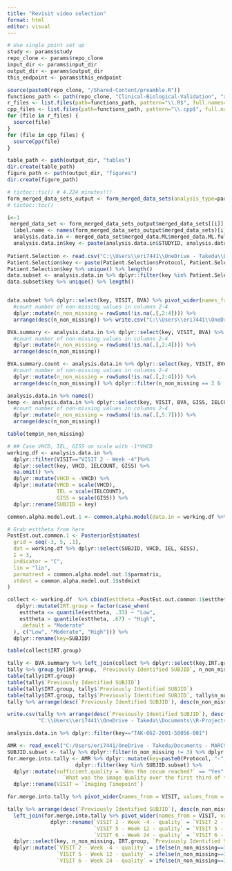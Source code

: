 ```yaml
---
title: "Revisit video selection"
format: html
editor: visual
---
```



```r
# Use single point set up
study <- params$study
repo_clone <- params$repo_clone
input_dir <- params$input_dir
output_dir <- params$output_dir
this_endpoint <- params$this_endpoint

source(paste0(repo_clone, "/Shared-Content/preamble.R"))
functions_path <- path(repo_clone, "Clinical-Biological-Validation", "association", "functions")
r_files <- list.files(path=functions_path, pattern="\\.R$", full.names=TRUE)
cpp_files <- list.files(path=functions_path, pattern="\\.cpp$", full.names=TRUE)
for (file in r_files) {
  source(file)
}
for (file in cpp_files) {
  sourceCpp(file)
}

table_path <- path(output_dir, "tables")
dir.create(table_path)
figure_path <- path(output_dir, "figures")
dir.create(figure_path)

# tictoc::tic() # 4.224 minutes!!!
form_merged_data_sets_output <- form_merged_data_sets(analysis_type=params$analysis_type, study=study, this_endpoint=this_endpoint, output_dir=output_dir)
# tictoc::toc()

i<-1
 merged_data_set <- form_merged_data_sets_output$merged_data_sets[[i]]
  label.name <- names(form_merged_data_sets_output$merged_data_sets)[i]
  analysis.data.in <- merged_data_set$merged_data.ML$merged_data.ML.full %>% mutate(label.name=label.name)
  analysis.data.in$key <- paste(analysis.data.in$STUDYID, analysis.data.in$SUBJID, sep="-")
  
Patient.Selection <- read.csv("C:\\Users\\eri7441\\OneDrive - Takeda\\Documents\\R-Projects\\MARCS-ancillary-materials\\Patient-Selection-for-Set-A.csv")
Patient.Selection$key <- paste(Patient.Selection$Protocol, Patient.Selection$Subject.ID, sep="-")
Patient.Selection$key %>% unique() %>% length()
data.subset <- analysis.data.in %>% dplyr::filter(key %in% Patient.Selection$key)
data.subset$key %>% unique() %>% length()


data.subset %>% dplyr::select(key, VISIT, BVA) %>% pivot_wider(names_from = VISIT, values_from = BVA) %>%
  #count number of non-missing values in columns 2-4
  dplyr::mutate(n_non_missing = rowSums(!is.na(.[,2:4]))) %>% 
  arrange(desc(n_non_missing)) %>% write.csv("C:\\Users\\eri7441\\OneDrive - Takeda\\Documents\\R-Projects\\MARCS-ancillary-materials\\Patient-Selection-summary-14JAN25.csv", row.names = FALSE)

BVA.summary <- analysis.data.in %>% dplyr::select(key, VISIT, BVA) %>% pivot_wider(names_from = VISIT, values_from = BVA) %>%
  #count number of non-missing values in columns 2-4
  dplyr::mutate(n_non_missing = rowSums(!is.na(.[,2:4]))) %>% 
  arrange(desc(n_non_missing))

BVA.summary.count <- analysis.data.in %>% dplyr::select(key, VISIT, BVA) %>% pivot_wider(names_from = VISIT, values_from = BVA) %>%
  #count number of non-missing values in columns 2-4
  dplyr::mutate(n_non_missing = rowSums(!is.na(.[,2:4]))) %>% 
  arrange(desc(n_non_missing)) %>% dplyr::filter(n_non_missing == 3 & !(key %in% Patient.Selection$key)) 

```

```r
analysis.data.in %>% names()
temp <- analysis.data.in %>% dplyr::select(key, VISIT, BVA, GISS, IELCOUNT, VHCD) %>% pivot_wider(names_from = VISIT, values_from = BVA) %>%
  #count number of non-missing values in columns 2-4
  dplyr::mutate(n_non_missing = rowSums(!is.na(.[,5:7]))) %>% 
  arrange(desc(n_non_missing))

table(temp$n_non_missing)
```

```r
# ## Case VHCD, IEL, GISS on scale with -1*VHCD
working.df <- analysis.data.in %>% 
  dplyr::filter(VISIT=="VISIT 2 - Week -4")%>%
  dplyr::select(key, VHCD, IELCOUNT, GISS) %>%
  na.omit() %>%
  dplyr::mutate(VHCD = -VHCD) %>%
  dplyr::mutate(VHCD = scale(VHCD),
                IEL = scale(IELCOUNT),
                GISS = scale(GISS)) %>%
  dplyr::rename(SUBJID = key)

common.alpha.model.out.1 <- common.alpha.model(data.in = working.df %>% dplyr::select(SUBJID, VHCD, IEL, GISS))

# Grab esttheta from here
PostEst.out.common.1 <- PosteriorEstimates(
  grid = seq(-3, 5, .1),
  dat = working.df %>% dplyr::select(SUBJID, VHCD, IEL, GISS),
  I = 3,
  indicator = "C",
  lin = "lin",
  parmatrest = common.alpha.model.out.1$parmatrix,
  stdest = common.alpha.model.out.1$stdmixt
)

collect <- working.df  %>% cbind(esttheta =PostEst.out.common.1$esttheta) %>% 
   dplyr::mutate(IRT.group = factor(case_when(
    esttheta <= quantile(esttheta, .33) ~ "Low",
    esttheta > quantile(esttheta, .67) ~ "High",
    .default = "Moderate"
  ), c("Low", "Moderate", "High"))) %>%
  dplyr::rename(key=SUBJID)

table(collect$IRT.group)

tally <- BVA.summary %>% left_join(collect %>% dplyr::select(key,IRT.group)) %>% dplyr::mutate(`Previously Identified SUBJID` = ifelse(key %in% Patient.Selection$key, "Yes", "No")) 
tally %>% group_by(IRT.group, `Previously Identified SUBJID`, n_non_missing) %>% dplyr::summarise(n=n()) 
table(tally$IRT.group)
table(tally$`Previously Identified SUBJID`)
table(tally$IRT.group, tally$`Previously Identified SUBJID`)
table(tally$IRT.group, tally$`Previously Identified SUBJID`, tally$n_non_missing)
tally %>% arrange(desc(`Previously Identified SUBJID`), desc(n_non_missing), IRT.group) %>% view()

write.csv(tally %>% arrange(desc(`Previously Identified SUBJID`), desc(n_non_missing), IRT.group), 
          "C:\\Users\\eri7441\\OneDrive - Takeda\\Documents\\R-Projects\\MARCS-ancillary-materials\\Patient-Selection-summary-IRT-14JAN25.csv", row.names = FALSE)
```

```r
analysis.data.in %>% dplyr::filter(key=="TAK-062-2001-58056-001")

```

```r
AMR <- read_excel("C:/Users/eri7441/OneDrive - Takeda/Documents - MARCS-Validation-Data/Input/TAK-062-2001/Anatomical marking reports from Invicro/Takeda_VCE_Anatomical_Marking_Report_08Jan2025.xlsx")
SUBJID.subset <- tally %>% dplyr::filter(n_non_missing != 3) %>% dplyr::select(key) %>% dplyr::pull()
for.merge.into.tally <- AMR %>% dplyr::mutate(key=paste0(Protocol, "-",`Subject ID`)) %>%
                      dplyr::filter(key %in% SUBJID.subset) %>%
  dplyr::mutate(sufficient.quality = `Was the cecum reached?` == "Yes" & 
                  `What was the image quality over the first third of the small bowel?` != "poor") %>% dplyr::select(key, `Imaging Timepoint`, sufficient.quality) %>%
  dplyr::rename(VISIT = `Imaging Timepoint`) 

for.merge.into.tally %>% pivot_wider(names_from = VISIT, values_from = sufficient.quality) %>% write.csv("C:\\Users\\eri7441\\OneDrive - Takeda\\Documents\\R-Projects\\MARCS-ancillary-materials\\Patient-Selection-summary-IRT-AMR-14JAN25.csv", row.names = FALSE)

tally %>% arrange(desc(`Previously Identified SUBJID`), desc(n_non_missing), IRT.group) %>% 
  left_join(for.merge.into.tally %>% pivot_wider(names_from = VISIT, values_from = sufficient.quality) %>% 
              dplyr::rename(`VISIT 2 - Week -4 - quality` = `VISIT 2 - Week -4`,
                            `VISIT 5 - Week 12 - quality` = `VISIT 5 - Week 12`,
                            `VISIT 6 - Week 24 - quality` = `VISIT 6 - Week 24`)) %>%
  dplyr::select(key, n_non_missing, IRT.group, `Previously Identified SUBJID`, `VISIT 2 - Week -4`, `VISIT 2 - Week -4 - quality`, `VISIT 5 - Week 12`, `VISIT 5 - Week 12 - quality`, `VISIT 6 - Week 24`, `VISIT 6 - Week 24 - quality`) %>%
  dplyr::mutate(`VISIT 2 - Week -4 - quality` = ifelse(n_non_missing==3, TRUE, `VISIT 2 - Week -4 - quality`),
                `VISIT 5 - Week 12 - quality` = ifelse(n_non_missing==3, TRUE, `VISIT 5 - Week 12 - quality`),
                `VISIT 6 - Week 24 - quality` = ifelse(n_non_missing==3, TRUE, `VISIT 6 - Week 24 - quality`)) %>% write.csv("C:\\Users\\eri7441\\OneDrive - Takeda\\Documents\\R-Projects\\MARCS-ancillary-materials\\Patient-Selection-summary-IRT-AMR-15JAN25.csv", row.names = FALSE)

```

